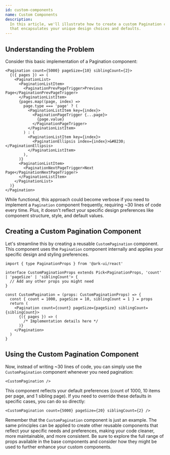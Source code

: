 ```yaml
---
id: custom-components
name: Custom Components
description:
  In this article, we'll illustrate how to create a custom Pagination component
  that encapsulates your unique design choices and defaults.
---
```


## Understanding the Problem

Consider this basic implementation of a Pagination component:

```tsx
<Pagination count={5000} pageSize={10} siblingCount={2}>
  {({ pages }) => (
    <PaginationList>
      <PaginationListItem>
        <PaginationPrevPageTrigger>Previous Page</PaginationPrevPageTrigger>
      </PaginationListItem>
      {pages.map((page, index) =>
        page.type === 'page' ? (
          <PaginationListItem key={index}>
            <PaginationPageTrigger {...page}>
              {page.value}
            </PaginationPageTrigger>
          </PaginationListItem>
        ) : (
          <PaginationListItem key={index}>
            <PaginationEllipsis index={index}>&#8230;</PaginationEllipsis>
          </PaginationListItem>
        ),
      )}
      <PaginationListItem>
        <PaginationNextPageTrigger>Next Page</PaginationNextPageTrigger>
      </PaginationListItem>
    </PaginationList>
  )}
</Pagination>
```

While functional, this approach could become verbose if you need to implement a
`Pagination` component frequently, requiring ~30 lines of code every time. Plus,
it doesn't reflect your specific design preferences like component structure,
style, and default values.

## Creating a Custom Pagination Component

Let's streamline this by creating a reusable `CustomPagination` component. This
component uses the `Pagination` component internally and applies your specific
design and styling preferences.

```tsx
import { type PaginationProps } from '@ark-ui/react'

interface CustomPaginationProps extends Pick<PaginationProps, 'count' | 'pageSize' | 'siblingCount'> {
  // Add any other props you might need
}

const CustomPagination = (props: CustomPaginationProps) => {
  const { count = 1000, pageSize = 10, siblingCount = 1 } = props
  return (
    <Pagination count={count} pageSize={pageSize} siblingCount={siblingCount}>
      {({ pages }) => (
        /* Implementation details here */
      )}
    </Pagination>
  )
}
```

## Using the Custom Pagination Component

Now, instead of writing ~30 lines of code, you can simply use the
`CustomPagination` component whenever you need pagination:

```tsx
<CustomPagination />
```

This component reflects your default preferences (count of 1000, 10 items per
page, and 1 sibling page). If you need to override these defaults in specific
cases, you can do so directly:

```tsx
<CustomPagination count={5000} pageSize={20} siblingCount={2} />
```

Remember that the `CustomPagination` component is just an example. The same
principles can be applied to create other reusable components that reflect your
specific needs and preferences, making your code cleaner, more maintainable, and
more consistent. Be sure to explore the full range of props available in the
base components and consider how they might be used to further enhance your
custom components.
